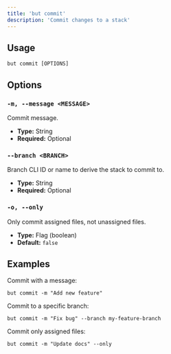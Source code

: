 ```yaml
---
title: 'but commit'
description: 'Commit changes to a stack'
---
```


## Usage

```
but commit [OPTIONS]
```

## Options

### `-m, --message <MESSAGE>`

Commit message.

- **Type:** String
- **Required:** Optional

### `--branch <BRANCH>`

Branch CLI ID or name to derive the stack to commit to.

- **Type:** String
- **Required:** Optional

### `-o, --only`

Only commit assigned files, not unassigned files.

- **Type:** Flag (boolean)
- **Default:** `false`

## Examples

Commit with a message:

```
but commit -m "Add new feature"
```

Commit to a specific branch:

```
but commit -m "Fix bug" --branch my-feature-branch
```

Commit only assigned files:

```
but commit -m "Update docs" --only
```
